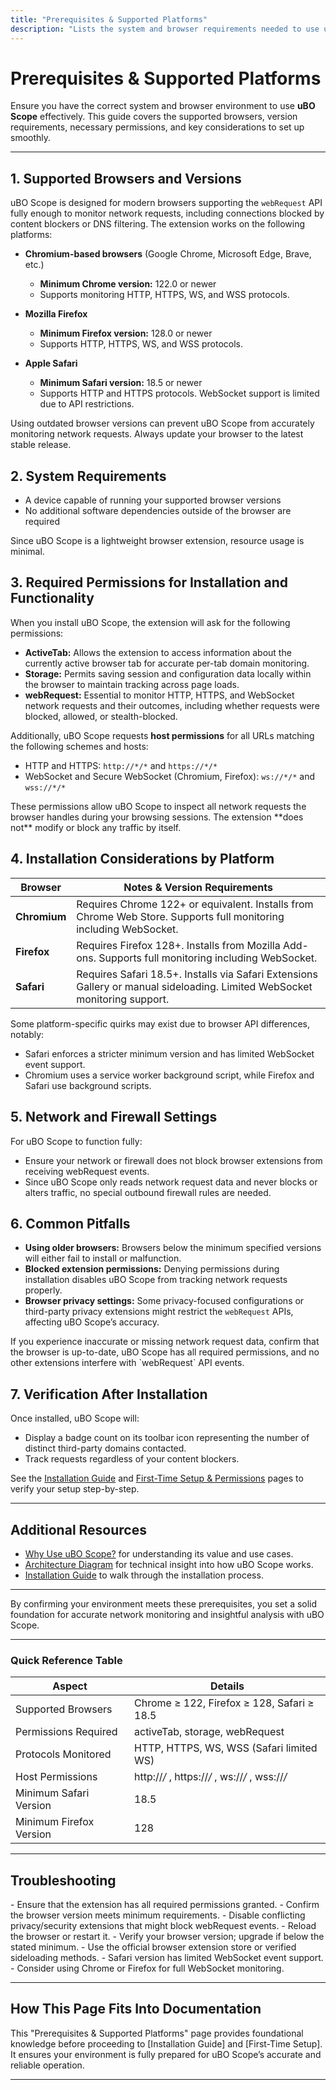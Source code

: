 ```yaml
---
title: "Prerequisites & Supported Platforms"
description: "Lists the system and browser requirements needed to use uBO Scope effectively. Covers supported browsers (Chromium/Chrome, Firefox, Safari), version considerations, and any necessary permissions for successful installation and operation."
---
```


# Prerequisites & Supported Platforms

Ensure you have the correct system and browser environment to use **uBO Scope** effectively. This guide covers the supported browsers, version requirements, necessary permissions, and key considerations to set up smoothly.

---

## 1. Supported Browsers and Versions

uBO Scope is designed for modern browsers supporting the `webRequest` API fully enough to monitor network requests, including connections blocked by content blockers or DNS filtering. The extension works on the following platforms:

- **Chromium-based browsers** (Google Chrome, Microsoft Edge, Brave, etc.)
  - **Minimum Chrome version:** 122.0 or newer
  - Supports monitoring HTTP, HTTPS, WS, and WSS protocols.

- **Mozilla Firefox**
  - **Minimum Firefox version:** 128.0 or newer
  - Supports HTTP, HTTPS, WS, and WSS protocols.

- **Apple Safari**
  - **Minimum Safari version:** 18.5 or newer
  - Supports HTTP and HTTPS protocols. WebSocket support is limited due to API restrictions.


<Tip>
Using outdated browser versions can prevent uBO Scope from accurately monitoring network requests. Always update your browser to the latest stable release.
</Tip>


## 2. System Requirements

- A device capable of running your supported browser versions
- No additional software dependencies outside of the browser are required

Since uBO Scope is a lightweight browser extension, resource usage is minimal.


## 3. Required Permissions for Installation and Functionality

When you install uBO Scope, the extension will ask for the following permissions:

- **ActiveTab:** Allows the extension to access information about the currently active browser tab for accurate per-tab domain monitoring.
- **Storage:** Permits saving session and configuration data locally within the browser to maintain tracking across page loads.
- **webRequest:** Essential to monitor HTTP, HTTPS, and WebSocket network requests and their outcomes, including whether requests were blocked, allowed, or stealth-blocked.

Additionally, uBO Scope requests **host permissions** for all URLs matching the following schemes and hosts:

- HTTP and HTTPS: `http://*/*` and `https://*/*`
- WebSocket and Secure WebSocket (Chromium, Firefox): `ws://*/*` and `wss://*/*`


<Note>
These permissions allow uBO Scope to inspect all network requests the browser handles during your browsing sessions. The extension **does not** modify or block any traffic by itself.
</Note>


## 4. Installation Considerations by Platform

| Browser      | Notes & Version Requirements                                                                              |
|--------------|----------------------------------------------------------------------------------------------------------|
| **Chromium** | Requires Chrome 122+ or equivalent. Installs from Chrome Web Store. Supports full monitoring including WebSocket. |
| **Firefox**  | Requires Firefox 128+. Installs from Mozilla Add-ons. Supports full monitoring including WebSocket.        |
| **Safari**   | Requires Safari 18.5+. Installs via Safari Extensions Gallery or manual sideloading. Limited WebSocket monitoring support. |


<Tip>
Some platform-specific quirks may exist due to browser API differences, notably:

- Safari enforces a stricter minimum version and has limited WebSocket event support.
- Chromium uses a service worker background script, while Firefox and Safari use background scripts.
</Tip>


## 5. Network and Firewall Settings

For uBO Scope to function fully:

- Ensure your network or firewall does not block browser extensions from receiving webRequest events.
- Since uBO Scope only reads network request data and never blocks or alters traffic, no special outbound firewall rules are needed.


## 6. Common Pitfalls

- **Using older browsers:** Browsers below the minimum specified versions will either fail to install or malfunction.
- **Blocked extension permissions:** Denying permissions during installation disables uBO Scope from tracking network requests properly.
- **Browser privacy settings:** Some privacy-focused configurations or third-party privacy extensions might restrict the `webRequest` APIs, affecting uBO Scope’s accuracy.


<Warning>
If you experience inaccurate or missing network request data, confirm that the browser is up-to-date, uBO Scope has all required permissions, and no other extensions interfere with `webRequest` API events.
</Warning>


## 7. Verification After Installation

Once installed, uBO Scope will:

- Display a badge count on its toolbar icon representing the number of distinct third-party domains contacted.
- Track requests regardless of your content blockers.

See the [Installation Guide](/getting-started/setup-introduction/installation) and [First-Time Setup & Permissions](/getting-started/first-use-configuration/initial-setup) pages to verify your setup step-by-step.

---

## Additional Resources
- [Why Use uBO Scope?](../../overview/getting-started-essentials/value-proposition) for understanding its value and use cases.
- [Architecture Diagram](../../overview/product-architecture-insight/architecture-diagram) for technical insight into how uBO Scope works.
- [Installation Guide](/getting-started/setup-introduction/installation) to walk through the installation process.

---

By confirming your environment meets these prerequisites, you set a solid foundation for accurate network monitoring and insightful analysis with uBO Scope.


---

### Quick Reference Table

| Aspect                 | Details                                     |
|------------------------|---------------------------------------------|
| Supported Browsers     | Chrome ≥ 122, Firefox ≥ 128, Safari ≥ 18.5  |
| Permissions Required   | activeTab, storage, webRequest               |
| Protocols Monitored    | HTTP, HTTPS, WS, WSS (Safari limited WS)    |
| Host Permissions       | http://*/* , https://*/* , ws://*/* , wss://*/* |
| Minimum Safari Version | 18.5                                        |
| Minimum Firefox Version| 128                                         |


---

## Troubleshooting

<AccordionGroup title="Common Issues & Solutions">
<Accordion title="uBO Scope badge count does not update">
- Ensure that the extension has all required permissions granted.
- Confirm the browser version meets minimum requirements.
- Disable conflicting privacy/security extensions that might block webRequest events.
- Reload the browser or restart it.
</Accordion>

<Accordion title="Installation fails or unsupported browser message">
- Verify your browser version; upgrade if below the stated minimum.
- Use the official browser extension store or verified sideloading methods.
</Accordion>

<Accordion title="WebSocket connections not showing in counts (Safari)">
- Safari version has limited WebSocket event support.
- Consider using Chrome or Firefox for full WebSocket monitoring.
</Accordion>

</AccordionGroup>

---

## How This Page Fits Into Documentation

This "Prerequisites & Supported Platforms" page provides foundational knowledge before proceeding to [Installation Guide] and [First-Time Setup]. It ensures your environment is fully prepared for uBO Scope’s accurate and reliable operation.


---